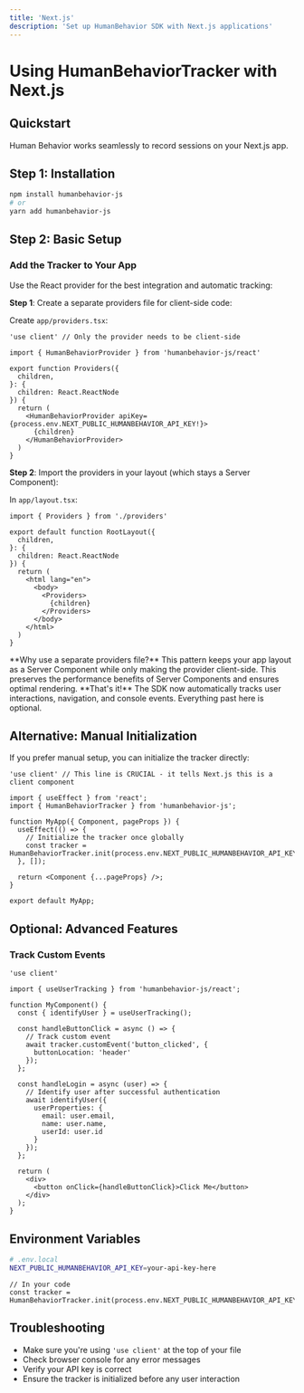 ```yaml
---
title: 'Next.js'
description: 'Set up HumanBehavior SDK with Next.js applications'
---
```


# Using HumanBehaviorTracker with Next.js

## Quickstart

Human Behavior works seamlessly to record sessions on your Next.js app.

## Step 1: Installation

```bash
npm install humanbehavior-js
# or
yarn add humanbehavior-js
```

## Step 2: Basic Setup

### Add the Tracker to Your App

Use the React provider for the best integration and automatic tracking:

**Step 1**: Create a separate providers file for client-side code:

Create `app/providers.tsx`:
```tsx
'use client' // Only the provider needs to be client-side

import { HumanBehaviorProvider } from 'humanbehavior-js/react'

export function Providers({
  children,
}: {
  children: React.ReactNode
}) {
  return (
    <HumanBehaviorProvider apiKey={process.env.NEXT_PUBLIC_HUMANBEHAVIOR_API_KEY!}>
      {children}
    </HumanBehaviorProvider>
  )
}
```

**Step 2**: Import the providers in your layout (which stays a Server Component):

In `app/layout.tsx`:
```tsx
import { Providers } from './providers'

export default function RootLayout({
  children,
}: {
  children: React.ReactNode
}) {
  return (
    <html lang="en">
      <body>
        <Providers>
          {children}
        </Providers>
      </body>
    </html>
  )
}
```

<Note>
  **Why use a separate providers file?** This pattern keeps your app layout as a Server Component while only making the provider client-side. This preserves the performance benefits of Server Components and ensures optimal rendering.
</Note>

<Note>
  **That's it!** The SDK now automatically tracks user interactions, navigation, and console events. Everything past here is optional.
</Note>

## Alternative: Manual Initialization

If you prefer manual setup, you can initialize the tracker directly:

```tsx
'use client' // This line is CRUCIAL - it tells Next.js this is a client component

import { useEffect } from 'react';
import { HumanBehaviorTracker } from 'humanbehavior-js';

function MyApp({ Component, pageProps }) {
  useEffect(() => {
    // Initialize the tracker once globally
    const tracker = HumanBehaviorTracker.init(process.env.NEXT_PUBLIC_HUMANBEHAVIOR_API_KEY);
  }, []);

  return <Component {...pageProps} />;
}

export default MyApp;
```

## Optional: Advanced Features

### Track Custom Events

```tsx
'use client'

import { useUserTracking } from 'humanbehavior-js/react';

function MyComponent() {
  const { identifyUser } = useUserTracking();

  const handleButtonClick = async () => {
    // Track custom event
    await tracker.customEvent('button_clicked', {
      buttonLocation: 'header'
    });
  };

  const handleLogin = async (user) => {
    // Identify user after successful authentication
    await identifyUser({
      userProperties: {
        email: user.email,
        name: user.name,
        userId: user.id
      }
    });
  };

  return (
    <div>
      <button onClick={handleButtonClick}>Click Me</button>
    </div>
  );
}
```

## Environment Variables

```bash
# .env.local
NEXT_PUBLIC_HUMANBEHAVIOR_API_KEY=your-api-key-here
```

```tsx
// In your code
const tracker = HumanBehaviorTracker.init(process.env.NEXT_PUBLIC_HUMANBEHAVIOR_API_KEY);
```

## Troubleshooting

- Make sure you're using `'use client'` at the top of your file
- Check browser console for any error messages
- Verify your API key is correct
- Ensure the tracker is initialized before any user interaction
